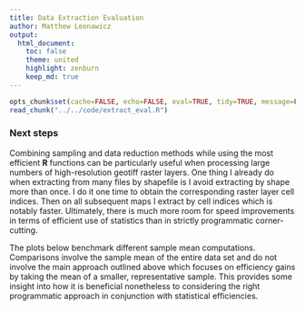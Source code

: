 ```yaml
---
title: Data Extraction Evaluation
author: Matthew Leonawicz
output:
  html_document:
    toc: false
    theme: united
    highlight: zenburn
    keep_md: true
---
```


```r
opts_chunk$set(cache=FALSE, echo=FALSE, eval=TRUE, tidy=TRUE, message=FALSE, warning=FALSE)
read_chunk("../../code/extract_eval.R")
```

### Next steps

Combining sampling and data reduction methods while using the most efficient **R** functions can be particularly useful when processing large numbers of high-resolution geotiff raster layers.
One thing I already do when extracting from many files by shapefile is I avoid extracting by shape more than once.
I do it one time to obtain the corresponding raster layer cell indices.
Then on all subsequent maps I extract by cell indices which is notably faster.
Ultimately, there is much more room for speed improvements in terms of efficient use of statistics than in strictly programmatic corner-cutting.

The plots below benchmark different sample mean computations.
Comparisons involve the sample mean of the entire data set and do not involve the main approach outlined above which focuses on efficiency gains by taking the mean of a smaller, representative sample.
This provides some insight into how it is beneficial nonetheless to considering the right programmatic approach in conjunction with statistical efficiencies.

```r
```

```r
```
